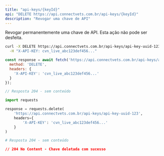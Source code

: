```yaml
---
title: "api-keys/{keyId}"
api: "DELETE https://api.connectvets.com.br/api-keys/{keyId}"
description: "Revogar uma chave de API"
---
```


Revogar permanentemente uma chave de API. Esta ação não pode ser desfeita.

<RequestExample>

```bash cURL
curl -X DELETE https://api.connectvets.com.br/api-keys/api-key-uuid-123 \
  -H "X-API-KEY: cvn_live_abc123def456..."
```

```javascript
const response = await fetch('https://api.connectvets.com.br/api-keys/api-key-uuid-123', {
  method: 'DELETE',
  headers: {
    'X-API-KEY': 'cvn_live_abc123def456...'
  }
});

// Resposta 204 - sem conteúdo
```

```python
import requests

response = requests.delete(
    'https://api.connectvets.com.br/api-keys/api-key-uuid-123',
    headers={
        'X-API-KEY': 'cvn_live_abc123def456...'
    }
)

# Resposta 204 - sem conteúdo
```

</RequestExample>

<ResponseExample>

```json Response
// 204 No Content - Chave deletada com sucesso
```

</ResponseExample> 
